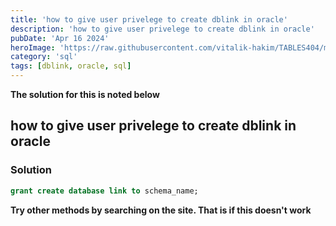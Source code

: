 ```yaml
---
title: 'how to give user privelege to create dblink in oracle'
description: 'how to give user privelege to create dblink in oracle'
pubDate: 'Apr 16 2024'
heroImage: 'https://raw.githubusercontent.com/vitalik-hakim/TABLES404/main/error_b/sql.png'
category: 'sql'
tags: [dblink, oracle, sql]
---
```


**The solution for this is noted below**

## how to give user privelege to create dblink in oracle

### Solution

```sql
grant create database link to schema_name;
```

**Try other methods by searching on the site. That is if this doesn't work**
